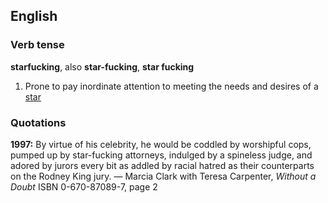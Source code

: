 ==English==

===Verb tense===
'''starfucking''', also '''star-fucking''', '''star fucking'''

# {{vulgar}} Prone to pay inordinate attention to meeting the needs and desires of a [[star]]

===Quotations===
'''1997:''' By virtue of his celebrity, he would be coddled by worshipful cops, pumped up by star-fucking attorneys, indulged by a spineless judge, and adored by jurors every bit as addled by racial hatred as their counterparts on the Rodney King jury. &mdash; Marcia Clark with Teresa Carpenter, ''Without a Doubt'' ISBN 0-670-87089-7, page 2